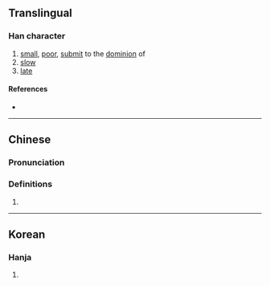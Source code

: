 {{character info/new}}
==Translingual==

===Han character===
{{Han char|rn=9|rad=人|as=06|sn=8|four=25260|canj=OTW|ids=⿰亻曲}}

# [[small]], [[poor]], [[submit]] to the [[dominion]] of
# [[slow]]
# [[late]]

====References====
* {{Han ref|kx=0100.260|dkj=00565|hdz=10147.110|uh=344B|ud=13387}}

----

==Chinese==
{{zh-forms}}

===Pronunciation===
{{zh-pron
|m=qióng
|c=kung4
|mc=
|oc=
|ma=
|cat=a
}}

===Definitions===
{{zh-hanzi}}

# {{rfdef|zh}}

----

==Korean==

===Hanja===
{{ko-hanja|hangeul=궁|rv=gung|mr=kung|y=kwung}}

# {{rfdef|ko|sort=人06}}